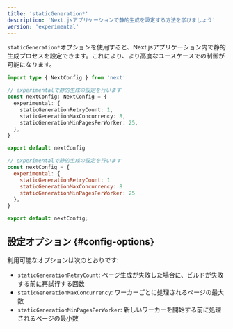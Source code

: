 ```yaml
---
title: 'staticGeneration*'
description: 'Next.jsアプリケーションで静的生成を設定する方法を学びましょう'
version: 'experimental'
---
```


`staticGeneration*`オプションを使用すると、Next.jsアプリケーション内で静的生成プロセスを設定できます。これにより、より高度なユースケースでの制御が可能になります。

<Tabs>
<TabItem value="ts" label="TypeScript">

```ts title="next.config.ts" switcher
import type { NextConfig } from 'next'

// experimentalで静的生成の設定を行います
const nextConfig: NextConfig = {
  experimental: {
    staticGenerationRetryCount: 1,
    staticGenerationMaxConcurrency: 8,
    staticGenerationMinPagesPerWorker: 25,
  },
}

export default nextConfig
```

</TabItem>
<TabItem value="js" label="JavaScript">

```js title="next.config.js" switcher
// experimentalで静的生成の設定を行います
const nextConfig = {
  experimental: {
    staticGenerationRetryCount: 1
    staticGenerationMaxConcurrency: 8
    staticGenerationMinPagesPerWorker: 25
  },
}

export default nextConfig;
```

</TabItem>
</Tabs>

## 設定オプション {#config-options}

利用可能なオプションは次のとおりです:

- `staticGenerationRetryCount`: ページ生成が失敗した場合に、ビルドが失敗する前に再試行する回数
- `staticGenerationMaxConcurrency`: ワーカーごとに処理されるページの最大数
- `staticGenerationMinPagesPerWorker`: 新しいワーカーを開始する前に処理されるページの最小数
